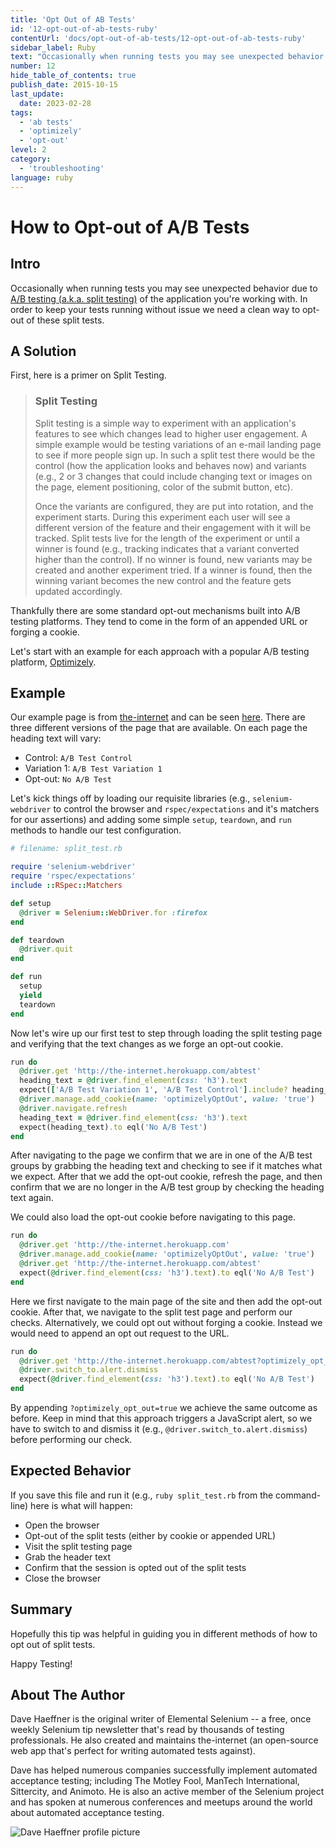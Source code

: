 ```yaml
---
title: 'Opt Out of AB Tests'
id: '12-opt-out-of-ab-tests-ruby'
contentUrl: 'docs/opt-out-of-ab-tests/12-opt-out-of-ab-tests-ruby'
sidebar_label: Ruby
text: "Occasionally when running tests you may see unexpected behavior due to A/B testing of the application you're working with. In order to keep your tests running without issue we need a clean way to opt-out of these split tests."
number: 12
hide_table_of_contents: true
publish_date: 2015-10-15
last_update:
  date: 2023-02-28
tags:
  - 'ab tests'
  - 'optimizely'
  - 'opt-out'
level: 2
category:
  - 'troubleshooting'
language: ruby
---
```


# How to Opt-out of A/B Tests

## Intro

Occasionally when running tests you may see unexpected behavior due to [A/B testing (a.k.a. split testing)](http://en.wikipedia.org/wiki/A/B_testing) of the application you're working with. In order to keep your tests running without issue we need a clean way to opt-out of these split tests.

## A Solution

First, here is a primer on Split Testing.

> ### Split Testing
>
> Split testing is a simple way to experiment with an application's features to see which changes lead to higher user engagement. A simple example would be testing variations of an e-mail landing page to see if more people sign up. In such a split test there would be the control (how the application looks and behaves now) and variants (e.g., 2 or 3 changes that could include changing text or images on the page, element positioning, color of the submit button, etc).
>
> Once the variants are configured, they are put into rotation, and the experiment starts. During this experiment each user will see a different version of the feature and their engagement with it will be tracked. Split tests live for the length of the experiment or until a winner is found (e.g., tracking indicates that a variant converted higher than the control). If no winner is found, new variants may be created and another experiment tried. If a winner is found, then the winning variant becomes the new control and the feature gets updated accordingly.

Thankfully there are some standard opt-out mechanisms built into A/B testing platforms. They tend to come in the form of an appended URL or forging a cookie.

Let's start with an example for each approach with a popular A/B testing platform, [Optimizely](https://www.optimizely.com/).

## Example

Our example page is from [the-internet](http://github.com/tourdedave/the-internet) and can be seen [here](http://the-internet.herokuapp.com/abtest). There are three different versions of the page that are available. On each page the heading text will vary:

- Control: `A/B Test Control`
- Variation 1: `A/B Test Variation 1`
- Opt-out: `No A/B Test`

Let's kick things off by loading our requisite libraries (e.g., `selenium-webdriver` to control the browser and `rspec/expectations` and it's matchers for our assertions) and adding some simple `setup`, `teardown`, and `run` methods to handle our test configuration.

```ruby
# filename: split_test.rb

require 'selenium-webdriver'
require 'rspec/expectations'
include ::RSpec::Matchers

def setup
  @driver = Selenium::WebDriver.for :firefox
end

def teardown
  @driver.quit
end

def run
  setup
  yield
  teardown
end
```

Now let's wire up our first test to step through loading the split testing page and verifying that the text changes as we forge an opt-out cookie.

```ruby
run do
  @driver.get 'http://the-internet.herokuapp.com/abtest'
  heading_text = @driver.find_element(css: 'h3').text
  expect(['A/B Test Variation 1', 'A/B Test Control'].include? heading_text).to eql true
  @driver.manage.add_cookie(name: 'optimizelyOptOut', value: 'true')
  @driver.navigate.refresh
  heading_text = @driver.find_element(css: 'h3').text
  expect(heading_text).to eql('No A/B Test')
end
```

After navigating to the page we confirm that we are in one of the A/B test groups by grabbing the heading text and checking to see if it matches what we expect. After that we add the opt-out cookie, refresh the page, and then confirm that we are no longer in the A/B test group by checking the heading text again.

We could also load the opt-out cookie before navigating to this page.

```ruby
run do
  @driver.get 'http://the-internet.herokuapp.com'
  @driver.manage.add_cookie(name: 'optimizelyOptOut', value: 'true')
  @driver.get 'http://the-internet.herokuapp.com/abtest'
  expect(@driver.find_element(css: 'h3').text).to eql('No A/B Test')
end
```

Here we first navigate to the main page of the site and then add the opt-out cookie. After that, we navigate to the split test page and perform our checks. Alternatively, we could opt out without forging a cookie. Instead we would need to append an opt out request to the URL.

```ruby
run do
  @driver.get 'http://the-internet.herokuapp.com/abtest?optimizely_opt_out=true'
  @driver.switch_to.alert.dismiss
  expect(@driver.find_element(css: 'h3').text).to eql('No A/B Test')
end
```

By appending `?optimizely_opt_out=true` we achieve the same outcome as before. Keep in mind that this approach triggers a JavaScript alert, so we have to switch to and dismiss it (e.g., `@driver.switch_to.alert.dismiss`) before performing our check.

## Expected Behavior

If you save this file and run it (e.g., `ruby split_test.rb` from the command-line) here is what will happen:

- Open the browser
- Opt-out of the split tests (either by cookie or appended URL)
- Visit the split testing page
- Grab the header text
- Confirm that the session is opted out of the split tests
- Close the browser

## Summary

Hopefully this tip was helpful in guiding you in different methods of how to opt out of split tests.

Happy Testing!

## About The Author

Dave Haeffner is the original writer of Elemental Selenium -- a free, once weekly Selenium tip newsletter that's read by thousands of testing professionals. He also created and maintains the-internet (an open-source web app that's perfect for writing automated tests against).

Dave has helped numerous companies successfully implement automated acceptance testing; including The Motley Fool, ManTech International, Sittercity, and Animoto. He is also an active member of the Selenium project and has spoken at numerous conferences and meetups around the world about automated acceptance testing.

![Dave Haeffner profile picture](/img/authors/dave-haeffner.jpeg#author-img 'a title')
